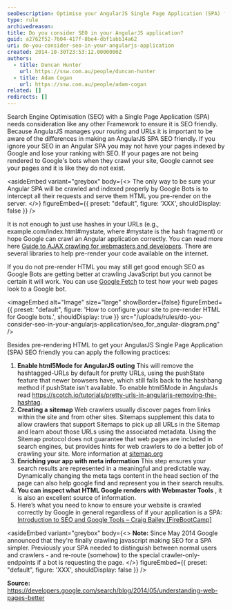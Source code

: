 ```yaml
---
seoDescription: Optimise your AngularJS Single Page Application (SPA) for search engines by pre-rendering HTML and using libraries to help Google bots crawl your site correctly.
type: rule
archivedreason:
title: Do you consider SEO in your AngularJS application?
guid: a2762f52-7604-417f-8be4-dbf1abb14a62
uri: do-you-consider-seo-in-your-angularjs-application
created: 2014-10-30T23:53:12.0000000Z
authors:
  - title: Duncan Hunter
    url: https://ssw.com.au/people/duncan-hunter
  - title: Adam Cogan
    url: https://ssw.com.au/people/adam-cogan
related: []
redirects: []
---
```


Search Engine Optimisation (SEO) with a Single Page Application (SPA) needs consideration like any other Framework to ensure it is SEO friendly. Because AngularJS manages your routing and URLs it is important to be aware of the differences in making an AngularJS SPA SEO friendly.
If you ignore your SEO in an Angular SPA you may not have your pages indexed by Google and lose your ranking with SEO. If your pages are not being rendered to Google's bots when they crawl your site, Google cannot see your pages and it is like they do not exist.

<asideEmbed
  variant="greybox"
  body={<>
    The only way to be sure your Angular SPA will be crawled and indexed properly by Google Bots is to intercept all their requests and serve them HTML you pre-render on the server.
  </>}
  figureEmbed={{
    preset: "default",
    figure: 'XXX',
    shouldDisplay: false
  }}
/>

It is not enough to just use hashes in your URLs (e.g., example&#46;com/index.html#mystate, where #mystate is the hash fragment) or hope Google can crawl an Angular application correctly. You can read more here [Guide to AJAX crawling for webmasters and developers](https://developers.google.com/webmasters/ajax-crawling/docs/getting-started). There are several libraries to help pre-render your code available on the internet.

If you do not pre-render HTML you may still get good enough SEO as Google Bots are getting better at crawling JavaScript but you cannot be certain it will work. You can use [Google Fetch](https://www.google.com/webmasters/tools/googlebot-fetch) to test how your web pages look to a Google bot.


<imageEmbed
  alt="Image"
  size="large"
  showBorder={false}
  figureEmbed={{
    preset: "default",
    figure: 'How to configure your site to pre-render HTML for Google bots.',
    shouldDisplay: true
  }}
  src="/uploads/rules/do-you-consider-seo-in-your-angularjs-application/seo_for_angular-diagram.png"
/>

Besides pre-rendering HTML to get your AngularJS Single Page Application (SPA) SEO friendly you can apply the following practices:

1. **Enable html5Mode for AngularJS outing**
   This will remove the hashtagged-URLs by default for pretty URLs, using the pushState feature that newer browsers have, which still falls back to the hashbang method if pushState isn't available. To enable html5Mode in AngularJs read https://scotch.io/tutorials/pretty-urls-in-angularjs-removing-the-hashtag.
2. **Creating a sitemap**
   Web crawlers usually discover pages from links within the site and from other sites. Sitemaps supplement this data to allow crawlers that support Sitemaps to pick up all URLs in the Sitemap and learn about those URLs using the associated metadata. Using the Sitemap protocol does not guarantee that web pages are included in search engines, but provides hints for web crawlers to do a better job of crawling your site. More information at [sitemap.org](http://www.sitemaps.org/protocol.html)
3. **Enriching your app with meta information**
   This step ensures your search results are represented in a meaningful and predictable way. Dynamically changing the meta tags content in the head section of the page can also help google find and represent you in their search results.
4. **You can inspect what HTML Google renders with Webmaster Tools** , it is also an excellent source of information.
5. Here’s what you need to know to ensure your website is crawled correctly by Google in general regardless of if your application is a SPA: [Introduction to SEO and Google Tools – Craig Bailey \[FireBootCamp\]](https://tv.ssw.com/5162/introduction-seo-google-tools-craig-bailey-firebootcamp)

<asideEmbed
  variant="greybox"
  body={<>
    **Note:** Since May 2014 Google announced that they're finally crawling javascript making SEO for a SPA simpler. Previously your SPA needed to distinguish between normal users and crawlers - and re-route (somehow) to the special crawler-only-endpoints if a bot is requesting the page.
  </>}
  figureEmbed={{
    preset: "default",
    figure: 'XXX',
    shouldDisplay: false
  }}
/>

**Source:** https://developers.google.com/search/blog/2014/05/understanding-web-pages-better